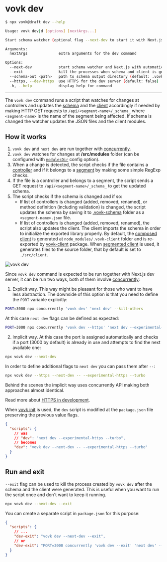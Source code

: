 
# vovk dev


```sh filename="Quick CLI Ref"
$ npx vovk@draft dev --help

Usage: vovk dev|d [options] [nextArgs...]

Start schema watcher (optional flag --next-dev to start it with Next.js)

Arguments:
  nextArgs              extra arguments for the dev command

Options:
  --next-dev            start schema watcher and Next.js with automatic port allocation
  --exit                kill the processes when schema and client is generated
  --schema-out <path>   path to schema output directory (default: .vovk-schema)
  --https, --dev-https  use HTTPS for the dev server (default: false)
  -h, --help            display help for command
```

-----


The `vovk dev` command runs a script that watches for changes at controllers and updates the [schema](/schema) and the [client](/typescript) accordingly if needed by making HTTP GET requests to `/api/<segment-name>/_schema_` where `<segment-name>` is the name of the segment being affected. If schema is changed the watcher updates the JSON files and the client modules.

## How it works

1. `vovk dev` and `next dev` are run together with [concurrently](https://www.npmjs.com/package/concurrently).
2. `vovk dev` watches for changes at **/src/modules** folder (can be configured with [`modulesDir`](/config#modulesdir) config option).
3. When a change is detected, the script checks if the file contains a [controller](/controller) and if it belongs to a [segment](/segment) by making some simple RegExp checks.
4. If the file is a controller and belongs to a segment, the script sends a GET request to `/api/<segment-name>/_schema_` to get the updated schema.
5. The script checks if the schema is changed and if so:
   - If list of controllers is changed (added, removed, renamed), or method definition (including validation) is changed, the script updates the schema by saving it to [.vovk-schema](/config#schemaoutdir) folder as a `<segment-name>.json` file.
   - If list of controllers is changed (added, removed, renamed), the script also updates the client. The client imports the schema in order to initialize the exported library properly. By default, the [composed client](/composed) is generated at `node_modules/.vovk-client` folder and is re-exported by [vovk-client](/packages#vovk-client) package. When [segmented client](/segmented) is used, it generates files to the source folder, that by default is set to `./src/client`.

<Image src={devSvg} alt="vovk dev" className="dark:invert" />

Since `vovk dev` command is expected to be run together with Next.js dev server, it can be run two ways, both of them involve [concurrently](https://www.npmjs.com/package/concurrently):

1. Explicit way. This way might be pleasant for those who want to have less abstraction. The downside of this option is that you need to define the `PORT` variable explicitly:

```sh
PORT=3000 npx concurrently 'vovk dev' 'next dev' --kill-others
```

At this case `next dev` flags can be defined as expected:

```sh
PORT=3000 npx concurrently 'vovk dev --https' 'next dev --experimental-https --turbo' --kill-others
```

2. Implicit way. At this case the port is assigned automatically and checks if a port (3000 by default) is already in use and attempts to find the next available one:

```sh
npx vovk dev --next-dev
```

In order to define additional flags to `next dev` you can pass them after `--`:

```sh
npx vovk dev --https --next-dev -- --experimental-https --turbo
```

Behind the scenes the implicit way uses concurrently API making both approaches almost identical.

Read more about [HTTPS in development](/config#devhttps).

When [vovk init](/init) is used, the `dev` script is modified at the `package.json` file preserving the previous value flags.

```json
{
  "scripts": {
    // was
    // "dev": "next dev --experimental-https --turbo",
    // becomes
    "dev": "vovk dev --next-dev -- --experimental-https --turbo"
  }
}
```

## Run and exit

`--exit` flag can be used to kill the process created by `vovk dev` after the schema and the client were generated. This is useful when you want to run the script once and don't want to keep it running.

```sh
npx vovk dev --next-dev --exit
```

You can create a separate script in `package.json` for this purpose:

```json
{
  "scripts": {
    // ...
    "dev-exit": "vovk dev --next-dev --exit",
    // or
    "dev-exit": "PORT=3000 concurrently 'vovk dev --exit' 'next dev' --kill-others"
  }
}
```
